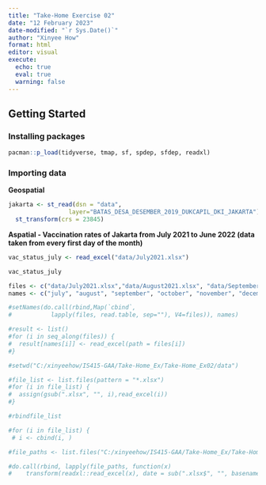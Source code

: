 ```yaml
---
title: "Take-Home Exercise 02"
date: "12 February 2023"
date-modified: "`r Sys.Date()`"
author: "Xinyee How"
format: html
editor: visual
execute: 
  echo: true
  eval: true
  warning: false
---
```


## Getting Started

### Installing packages

```r
pacman::p_load(tidyverse, tmap, sf, spdep, sfdep, readxl) 
```

### Importing data

**Geospatial**

```r
jakarta <- st_read(dsn = "data", 
                 layer="BATAS_DESA_DESEMBER_2019_DUKCAPIL_DKI_JAKARTA") %>%
  st_transform(crs = 23845)
```

**Aspatial - Vaccination rates of Jakarta from July 2021 to June 2022 (data taken from every first day of the month)**

```r
vac_status_july <- read_excel("data/July2021.xlsx")
```

```r
vac_status_july
```

```r
files <- c("data/July2021.xlsx","data/August2021.xlsx", "data/September2021.xlsx", "data/October2021.xlsx", "data/November2021.xlsx", "data/December2021.xlsx", "data/January2022.xlsx", "data/February2022.xlsx", "data/March2022.xlsx", "data/April2022.xlsx", "data/May2022.xlsx", "data/June2022.xlsx")
names <- c("july", "august", "september", "october", "november", "december", "january", "february", "march", "april", "may", "june")

#setNames(do.call(rbind,Map(`cbind`, 
#           lapply(files, read.table, sep=""), V4=files)), names)

#result <- list()
#for (i in seq_along(files)) {
#  result[names[i]] <- read_excel(path = files[i])
#}
```

```r
#setwd("C:/xinyeehow/IS415-GAA/Take-Home_Ex/Take-Home_Ex02/data")

#file_list <- list.files(pattern = "*.xlsx")
#for (i in file_list) {
#  assign(gsub(".xlsx", "", i),read_excel(i))
#}
```

```r
#rbindfile_list
```

```r
#for (i in file_list) {
 # i <- cbind(i, )
```

```r
#file_paths <- list.files("C:/xinyeehow/IS415-GAA/Take-Home_Ex/Take-Home_Ex02/data", pattern = ".xlsx$", full.names = TRUE)

#do.call(rbind, lapply(file_paths, function(x) 
#    transform(readxl::read_excel(x), date = sub(".xlsx$", "", basename(x)))))
```
